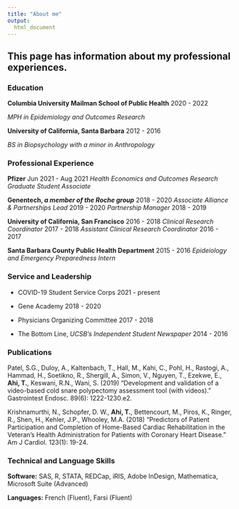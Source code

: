 ```yaml
---
title: "About me"
output: 
  html_document
---
```


## This page has information about my professional experiences. 

### Education

**Columbia University Mailman School of Public Health** 2020 - 2022

_MPH in Epidemiology and Outcomes Research_

**University of California, Santa Barbara** 2012 - 2016

_BS in Biopsychology with a minor in Anthropology_

### Professional Experience

**Pfizer** Jun 2021 - Aug 2021
_Health Economics and Outcomes Research Graduate Student Associate_

**Genentech, _a member of the Roche group_** 2018 - 2020
_Associate Alliance & Partnerships Lead_ 2019 - 2020
_Partnership Manager_ 2018 - 2019

**University of California, San Francisco** 2016 - 2018
_Clinical Research Coordinator_ 2017 - 2018
_Assistant Clinical Research Coordinator_ 2016 - 2017


**Santa Barbara County Public Health Department** 2015 - 2016
_Epideiology and Emergency Preparedness Intern_


### Service and Leadership
* COVID-19 Student Service Corps 2021 - present

* Gene Academy 2018 - 2020

* Physicians Organizing Committee 2017 - 2018

* The Bottom Line, _UCSB's Independent Student Newspaper_ 2014 - 2016


### Publications 

Patel, S.G., Duloy, A., Kaltenbach, T., Hall, M., Kahi, C., Pohl, H., Rastogi, A., Hammad, H., Soetikno, R., Shergill, A., Simon, V., Nguyen, T., Ezekwe, E., **Ahi, T.**, Keswani, R.N., Wani, S. (2019) “Development and validation of a video-based cold snare polypectomy assessment tool (with videos).” Gastrointest Endosc. 89(6): 1222-1230.e2.


Krishnamurthi, N., Schopfer, D. W., **Ahi, T.**, Bettencourt, M., Piros, K., Ringer, R., Shen, H., Kehler, J.P., Whooley, M.A. (2018) “Predictors of Patient Participation and Completion of Home-Based Cardiac Rehabilitation in the Veteran’s Health Administration for Patients with Coronary Heart Disease.” Am J Cardiol. 123(1): 19-24. 


### Technical and Language Skills
**Software:** SAS, R, STATA, REDCap, iRIS, Adobe InDesign, Mathematica, Microsoft Suite (Advanced)

**Languages:** French (Fluent), Farsi (Fluent)


